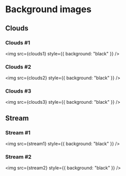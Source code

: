 
<Meta title="Backgrounds" />

# Background images

## Clouds

### Clouds #1

<img src={clouds1} style={{ background: "black" }} />

### Clouds #2

<img src={clouds2} style={{ background: "black" }} />

### Clouds #3

<img src={clouds3} style={{ background: "black" }} />

## Stream

### Stream #1

<img src={stream1} style={{ background: "black" }} />

### Stream #2

<img src={stream2} style={{ background: "black" }} />
